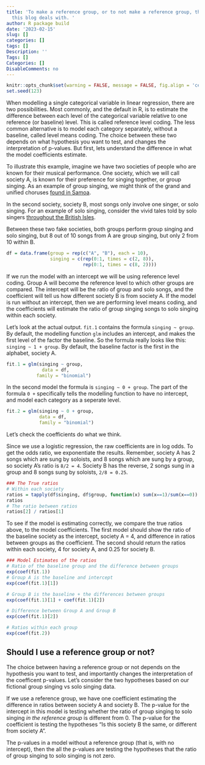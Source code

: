 ```yaml
---
title: 'To make a reference group, or to not make a reference group, that is the question
  this blog deals with. '
author: R package build
date: '2023-02-15'
slug: []
categories: []
tags: []
Description: ''
Tags: []
Categories: []
DisableComments: no
---
```


```r
knitr::opts_chunk$set(warning = FALSE, message = FALSE, fig.align = 'center') 
set.seed(123)
```

When modelling a single categorical variable in linear regression, there are two possibilities. Most commonly, and the default in R, is to estimate the difference between each level of the categorical variable relative to one reference (or baseline) level. This is called reference level coding. The less common alternative is to model each category separately, without a baseline, called level means coding. The choice between these two depends on what hypothesis you want to test, and changes the interpretation of p-values. But first, lets understand the difference in what the model coefficients estimate. 

To illustrate this example, imagine we have two societies of people who are known for their musical performance. One society, which we will call society A, is known for their preference for singing together, or group singing. As an example of group singing, we might think of the grand and unified choruses [found in Samoa](https://theglobaljukebox.org/#?share=Samoa_Female-and-Male-Chorus-Sing-Modern-Melody). 

In the second society, society B, most songs only involve one singer, or solo singing. For an example of solo singing, consider the vivid tales told by solo singers [throughout the British Isles](https://theglobaljukebox.org/#?share=Ulster_The-Bold-English-Navvy). 

Between these two fake societies, both groups perform group singing and solo singing, but 8 out of 10 songs from A are group singing, but only 2 from 10 within B.

```r
df = data.frame(group = rep(c("A", "B"), each = 10),
                singing = c(rep(0:1, times = c(2, 8)),
                            rep(0:1, times = c(8, 2))))
```

If we run the model with an intercept we will be using reference level coding. Group A will become the reference level to which other groups are compared. The intercept will be the ratio of group and solo songs, and the coefficient will tell us how different society B is from society A. If the model is run without an intercept, then we are performing level means coding, and the coefficients will estimate the ratio of group singing songs to solo singing within each society. 

Let's look at the actual output. `fit.1` contains the formula `singing ~ group`. By default, the modelling function `glm` includes an intercept, and makes the first level of the factor the baseline. So the formula really looks like this: `singing ~ 1 + group`. By default, the baseline factor is the first in the alphabet, society A. 

```r
fit.1 = glm(singing ~ group, 
             data = df, 
           family = "binomial")
```

In the second model the formula is `singing ~ 0 + group`. The part of the formula `0 +`  specifically tells the modelling function to have no intercept, and model each category as a seperate level. 

```r
fit.2 = glm(singing ~ 0 + group,
            data = df, 
            family = "binomial")
```

Let's check the coefficients do what we think. 

Since we use a logistic regression, the raw coefficients are in log odds. To get the odds ratio, we exponentiate the results. Remember, society A has 2 songs which are sung by soloists, and 8 songs which are sung by a group, so society A's ratio is `8/2 = 4`. Society B has the reverse, 2 songs sung in a group and 8 songs sung by soloists, `2/8 = 0.25`. 


```r
### The True ratios 
# Within each society
ratios = tapply(df$singing, df$group, function(x) sum(x==1)/sum(x==0))
ratios
# The ratio between ratios 
ratios[2] / ratios[1]
```

To see if the model is estimating correctly, we compare the true ratios above, to the model coefficients. The first model should show the ratio of the baseline society as the intercept, society A = 4, and difference in ratios between groups as the coefficient. The second should return the ratios within each society, 4 for society A, and 0.25 for society B. 

```r
### Model Estimates of the ratios 
# Ratio of the baseline group and the difference between groups
exp(coef(fit.1))
# Group A is the baseline and intercept
exp(coef(fit.1)[1]) 

# Group B is the baseline + the differences between groups
exp(coef(fit.1)[1] + coef(fit.1)[2]) 

# Difference between Group A and Group B 
exp(coef(fit.1)[2]) 

# Ratios within each group
exp(coef(fit.2))
```

## Should I use a reference group or not? 

The choice between having a reference group or not depends on the hypothesis you want to test, and importantly changes the interpretation of the coefficent p-values. Let's consider the two hypotheses based on our fictional group singing vs solo singing data. 

If we use a reference group, we have one coefficient estimating the difference in ratios between society A and society B. The p-value for the intercept in this model is testing whether the ratio of group singing to solo singing _in the reference group_ is different from 0. The p-value for the coefficient is testing the hypotheses "Is this society B the same, or different from society A". 

The p-values in a model without a reference group (that is, with no intercept), then the all the p-values are testing the hypotheses that the ratio of group singing to solo singing is not zero. 
